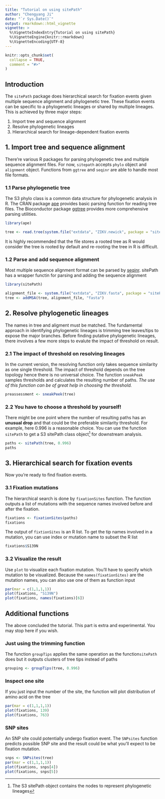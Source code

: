 ```yaml
---
title: "Tutorial on using sitePath"
author: "Chengyang Ji"
date: "`r Sys.Date()`"
output: rmarkdown::html_vignette
vignette: >
  %\VignetteIndexEntry{Tutorial on using sitePath}
  %\VignetteEngine{knitr::rmarkdown}
  %\VignetteEncoding{UTF-8}
---
```


```r
knitr::opts_chunk$set(
  collapse = TRUE,
  comment = "#>"
)
```

## Introduction

The `sitePath` package does hierarchical search for fixation events given multiple sequence alignment and phylogenetic tree. These fixation events can be specific to a phylogenetic lineages or shared by multiple lineages. This is achieved by three major steps:

1. Import tree and sequence alignment
2. Resolve phylogenetic lineages
3. Hierarchical search for lineage-dependent fixation events

## 1. Import tree and sequence alignment

There're various R packages for parsing phylogenetic tree and multiple sequence alignment files. For now, `sitepath` accepts `phylo` object and `alignment` object. Functions from `ggtree` and `seqinr` are able to handle most file formats.

### 1.1 Parse phylogenetic tree

The S3 phylo class is a common data structure for phylogenetic analysis in R. The CRAN package [ape](https://cran.r-project.org/web/packages/ape/index.html) provides basic parsing function for reading tree files. The Bioconductor package [ggtree](https://bioconductor.org/packages/release/bioc/html/ggtree.html) provides more comprehensive parsing utilities.


```r
library(ape)

tree <- read.tree(system.file("extdata", "ZIKV.newick", package = "sitePath"))
```

It is highly recommended that the file stores a rooted tree as R would consider the tree is rooted by default and re-rooting the tree in R is difficult.

### 1.2 Parse and add sequence alignment

Most multiple sequence alignment format can be parsed by [seqinr](https://cran.r-project.org/web/packages/seqinr/index.html). sitePath has a wrapper functin for parsing and adding the sequence alignment

```r
library(sitePath)

alignment_file <- system.file("extdata", "ZIKV.fasta", package = "sitePath")
tree <- addMSA(tree, alignment_file, "fasta")
```

## 2. Resolve phylogenetic lineages

The names in tree and aligment must be matched. The fundamental approach in identifying phylogenetic lineages is trimming tree leaves/tips to expose the major branches. Before finding putative phylogenetic lineages, there involves a few more steps to evalute the impact of threshold on result.

### 2.1 The impact of threshold on resolving lineages

In the current version, the resolving function only takes sequence similarity as one single threshold. The impact of threshold depends on the tree topology hence there is no universal choice. The function `sneakPeak` samples thresholds and calculates the resulting number of paths. *The use of this function can be of great help in choosing the threshold.*

```r
preassessment <- sneakPeek(tree)
```

### 2.2 You have to choose a threshold by yourself!

There might be one point where the number of resulting paths has an **unusual drop** and that could be the preferable similarity threshold. For example, here 0.996 is a reasonable choice. You can use the function `sitePath` to get a S3 sitePath class object^[The S3 sitePath object contains the nodes to represent phylogenetic lineages] for downstream analysis.

```r
paths <- sitePath(tree, 0.996)
paths
```

## 3. Hierarchical search for fixation events

Now you're ready to find fixation events.

### 3.1 Fixation mutations

The hierarchical search is done by `fixationSites` function. The function outputs a list of mutations with the sequence names involved before and after the fixation.

```r
fixations <- fixationSites(paths)
fixations
```

The output of `fixtionSites` is an R list. To get the tip names involved in a mutation, you can use index or mutation name to subset the R list

```r
fixations$S139N
```

### 3.2 Visualize the result

Use `plot` to visualize each fixation mutation. You'll have to specify which mutation to be visualized. Because the `names(fixationSites)` are the mutation names, you can also use one of them as function input

```r
par(mar = c(1,1,1,1))
plot(fixations, "S139N")
plot(fixations, names(fixations)[6])
```

## Additional functions

The above concluded the tutorial. This part is extra and experimental. You
may stop here if you wish.

### Just using the trimming function

The function `groupTips` applies the same operation as the function`sitePath` does but it outputs clusters of tree tips instead of paths

```r
grouping <- groupTips(tree, 0.996)
```


### Inspect one site

If you just input the number of the site, the function will plot distribution of amino acid on the tree

```r
par(mar = c(1,1,1,1))
plot(fixations, 139)
plot(fixations, 763)
```

### SNP sites

An SNP site could potentially undergo fixation event. The `SNPsites` function predicts possible SNP site and the result could be what you'll expect to be fixation mutation.

```r
snps <- SNPsites(tree)
par(mar = c(1,1,1,1))
plot(fixations, snps[4])
plot(fixations, snps[5])
```
